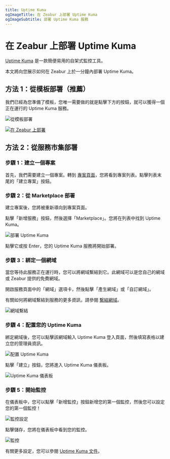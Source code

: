 ```yaml
---
title: Uptime Kuma
ogImageTitle: 在 Zeabur 上部署 Uptime Kuma
ogImageSubtitle: 部署 Uptime Kuma 服務
---
```


# 在 Zeabur 上部署 Uptime Kuma

[Uptime Kuma](https://github.com/louislam/uptime-kuma) 是一款簡便易用的自架式監控工具。

本文將向您展示如何在 Zeabur 上於一分鐘內部署 Uptime Kuma。

## 方法 1：從模板部署（推薦）

我們已經為您準備了模板，您唯一需要做的就是點擊下方的按鈕，就可以獲得一個正在運行的 Uptime Kuma 服務。

![從模板部署](/marketplace/uptime-kuma/template.png)

[![在 Zeabur 上部署](https://zeabur.com/button.svg)](https://dash.zeabur.com/templates/Q764RP)

## 方法 2：從服務市集部署

### 步驟 1：建立一個專案

首先，我們需要建立一個專案。轉到 [專案頁面](https://dash.zeabur.com/projects)，您將看到專案列表。點擊列表末尾的「建立專案」按鈕。

### 步驟 2：從 Marketplace 部署

建立專案後，您將被重新導向到專案頁面。

點擊「新增服務」按鈕，然後選擇「Marketplace」。您將在列表中找到 Uptime Kuma。

![部署 Uptime Kuma](/marketplace/uptime-kuma/deploy.png)

點擊它或按 Enter，您的 Uptime Kuma 服務將開始部署。

### 步驟 3：綁定一個網域

當您等待此服務正在運行時，您可以將網域繫結到它。此網域可以是您自己的網域或 Zeabur 提供的免費網域。

開啟服務頁面中的「網域」選項卡，然後點擊「產生網域」或「自訂網域」。

有關如何將網域繫結到服務的更多資訊，請參閱 [繫結網域](../deploy/domain-binding)。

![網域繫結](/marketplace/uptime-kuma/domain.png)

### 步驟 4：配置您的 Uptime Kuma

綁定網域後，您可以點擊該網域輸入 Uptime Kuma 登入頁面，然後填寫表格以建立您的管理員資訊。

![配置 Uptime Kuma](/marketplace/uptime-kuma/configure.png)

點擊「建立」按鈕，您將進入 Uptime Kuma 儀表板。

![Uptime Kuma 儀表板](/marketplace/uptime-kuma/dashboard.png)

### 步驟 5：開始監控

在儀表板中，您可以點擊「新增監控」按鈕新增您的第一個監控，然後您可以設定您的第一個監控！

![監控設定](/marketplace/uptime-kuma/monitoring-setup.png)

點擊儲存，您將在儀表板中看到您的監控。

![監控](/marketplace/uptime-kuma/monitoring.png)

有關更多設定，您可以參閱 [Uptime Kuma 文件](https://github.com/louislam/uptime-kuma/wiki)。
